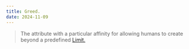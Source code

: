 ```yaml
---
title: Greed.
date: 2024-11-09
---
```


> The attribute with a particular affinity for allowing humans to create beyond a predefined [Limit.](/writing/limit)
